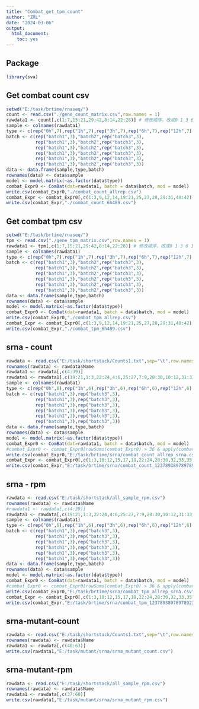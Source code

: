 ---
title: "Combat_get_tpm_count"
author: "ZRL"
date: "2024-03-06"
output: 
  html_document:
    toc: yes
---

## Package
```{r,message=FALSE,warning=FALSE}
library(sva)
```

## Get combat count csv 
```{r,message=FALSE,warning=FALSE}
setwd("E:/task/brtime/rnaseq/")
count <- read.csv("./gene_count_matrix.csv",row.names = 1)
rawdata1 <- count[,c(1:7,15:21,29:42,8:14,22:28)] # 修改顺序，改成0 1 3 6 12 24h(rep1-rep9)
sample <- colnames(rawdata1)
type <- c(rep("0h",7),rep("1h",7),rep("3h",7),rep("6h",7),rep("12h",7),rep("24h",7))
batch <- c(rep("batch1",3),"batch2",rep("batch3",3),
           rep("batch1",3),"batch2",rep("batch3",3),
           rep("batch1",3),"batch2",rep("batch3",3),
           rep("batch1",3),"batch2",rep("batch3",3),
           rep("batch1",3),"batch2",rep("batch3",3),
           rep("batch1",3),"batch2",rep("batch3",3))
data <- data.frame(sample,type,batch)
rownames(data) <- data$sample
model <- model.matrix(~as.factor(data$type))
combat_Expr0 <- ComBat(dat=rawdata1, batch = data$batch, mod = model)
write.csv(combat_Expr0,"./combat_count_allrep.csv")
combat_Expr <- combat_Expr0[,c(1:3,9,12,14,19:21,25,27,28,29:31,40:42)] # 123 279 789 489 123 789
write.csv(combat_Expr,"./combat_count_6h489.csv")
```
## Get combat tpm csv 
```{r,message=FALSE,warning=FALSE}
setwd("E:/task/brtime/rnaseq/")
tpm <- read.csv("./gene_tpm_matrix.csv",row.names = 1)
rawdata1 <- tpm[,c(1:7,15:21,29:42,8:14,22:28)] # 修改顺序，改成0 1 3 6 12 24h(rep1-rep9)
sample <- colnames(rawdata1)
type <- c(rep("0h",7),rep("1h",7),rep("3h",7),rep("6h",7),rep("12h",7),rep("24h",7))
batch <- c(rep("batch1",3),"batch2",rep("batch3",3),
           rep("batch1",3),"batch2",rep("batch3",3),
           rep("batch1",3),"batch2",rep("batch3",3),
           rep("batch1",3),"batch2",rep("batch3",3),
           rep("batch1",3),"batch2",rep("batch3",3),
           rep("batch1",3),"batch2",rep("batch3",3))
data <- data.frame(sample,type,batch)
rownames(data) <- data$sample
model <- model.matrix(~as.factor(data$type))
combat_Expr0 <- ComBat(dat=rawdata1, batch = data$batch, mod = model)
write.csv(combat_Expr0,"./combat_tpm_allrep.csv")
combat_Expr <- combat_Expr0[,c(1:3,9,12,14,19:21,25,27,28,29:31,40:42)] # 123 279 789 489 123 789
write.csv(combat_Expr,"./combat_tpm_6h489.csv")
```

## srna - count
```{r,message=FALSE,warning=FALSE}
rawdata <- read.csv("E:/task/shortstack/Counts1.txt",sep="\t",row.names = 1)
rownames(rawdata) <- rawdata$Name
rawdata1 <- rawdata[,c(4:39)]
rawdata1 <- rawdata1[,c(19:21,1:3,22:24,4:6,25:27,7:9,28:30,10:12,31:33,13:15,34:36,16:18)] # 修改顺序，改成0 1 3 6 12 24h(rep1-rep3,rep7-9)
sample <- colnames(rawdata1)
type <- c(rep("0h",6),rep("1h",6),rep("3h",6),rep("6h",6),rep("12h",6),rep("24h",6))
batch <- c(rep("batch1",3),rep("batch3",3),
           rep("batch1",3),rep("batch3",3),
           rep("batch1",3),rep("batch3",3),
           rep("batch1",3),rep("batch3",3),
           rep("batch1",3),rep("batch3",3),
           rep("batch1",3),rep("batch3",3))
data <- data.frame(sample,type,batch)
rownames(data) <- data$sample
model <- model.matrix(~as.factor(data$type))
combat_Expr0 <- ComBat(dat=rawdata1, batch = data$batch, mod = model)
#combat_Expr0 <- combat_Expr0[rowSums(combat_Expr0) > 36 & apply(combat_Expr0,1,function(x){ all(x>0)}),]
write.csv(combat_Expr0,"E:/task/brtime/srna/combat_count_allrep_srna.csv")
combat_Expr <- combat_Expr0[,c(1:3,10:12,15,17,18,22:24,28:30,32,33,35)] #  # 123 789 389 789 789 238
write.csv(combat_Expr,"E:/task/brtime/srna/combat_count_123789389789789238_srna.csv")
```
## srna - rpm
```{r,message=FALSE,warning=FALSE}
rawdata <- read.csv("E:/task/shortstack/all_sample_rpm.csv")
rownames(rawdata) <- rawdata$Name
#rawdata1 <- rawdata[,c(4:39)]
rawdata1 <- rawdata[,c(19:21,1:3,22:24,4:6,25:27,7:9,28:30,10:12,31:33,13:15,34:36,16:18)] # 修改顺序，改成0 1 3 6 12 24h(rep1-rep3,rep7-9)
sample <- colnames(rawdata1)
type <- c(rep("0h",6),rep("1h",6),rep("3h",6),rep("6h",6),rep("12h",6),rep("24h",6))
batch <- c(rep("batch1",3),rep("batch3",3),
           rep("batch1",3),rep("batch3",3),
           rep("batch1",3),rep("batch3",3),
           rep("batch1",3),rep("batch3",3),
           rep("batch1",3),rep("batch3",3),
           rep("batch1",3),rep("batch3",3))
data <- data.frame(sample,type,batch)
rownames(data) <- data$sample
model <- model.matrix(~as.factor(data$type))
combat_Expr0 <- ComBat(dat=rawdata1, batch = data$batch, mod = model)
#combat_Expr0 <- combat_Expr0[rowSums(combat_Expr0) > 36 & apply(combat_Expr0,1,function(x){ all(x>0)}),]
write.csv(combat_Expr0,"E:/task/brtime/srna/combat_tpm_allrep_srna.csv")
combat_Expr <- combat_Expr0[,c(1:3,10:12,15,17,18,22:24,28:30,32,33,35)] #  # 123 789 389 789 789 238
write.csv(combat_Expr,"E:/task/brtime/srna/combat_tpm_123789389789789238_srna.csv")

```
## srna-mutant-count
```{r,message=FALSE,warning=FALSE}
rawdata <- read.csv("E:/task/shortstack/Counts1.txt",sep="\t",row.names = 1)
rownames(rawdata) <- rawdata$Name
rawdata1 <- rawdata[,c(40:63)]
write.csv(rawdata1,"E:/task/mutant/srna/srna_mutant_count.csv")
```

## srna-mutant-rpm
```{r,message=FALSE,warning=FALSE}
rawdata <- read.csv("E:/task/shortstack/all_sample_rpm.csv")
rownames(rawdata) <- rawdata$Name
rawdata1 <- rawdata[,c(37:60)]
write.csv(rawdata1,"E:/task/mutant/srna/srna_mutant_rpm.csv")
```

